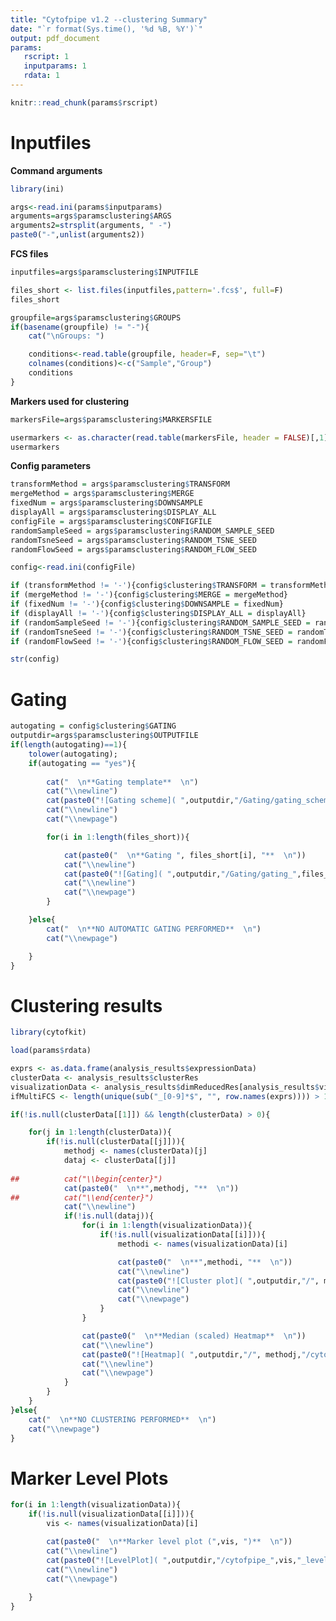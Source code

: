 ```yaml
---
title: "Cytofpipe v1.2 --clustering Summary" 
date: "`r format(Sys.time(), '%d %B, %Y')`" 
output: pdf_document 
params:
   rscript: 1
   inputparams: 1
   rdata: 1
---
```



```r
knitr::read_chunk(params$rscript)
```


# Inputfiles

**Command arguments**
```r

library(ini)

args<-read.ini(params$inputparams)
arguments=args$paramsclustering$ARGS
arguments2=strsplit(arguments, " -")
paste0("-",unlist(arguments2))
```

**FCS files**
```r

inputfiles=args$paramsclustering$INPUTFILE

files_short <- list.files(inputfiles,pattern='.fcs$', full=F)
files_short

groupfile=args$paramsclustering$GROUPS
if(basename(groupfile) != "-"){
	cat("\nGroups: ")

	conditions<-read.table(groupfile, header=F, sep="\t")
	colnames(conditions)<-c("Sample","Group")
	conditions
}	

```

**Markers used for clustering**
```r

markersFile=args$paramsclustering$MARKERSFILE

usermarkers <- as.character(read.table(markersFile, header = FALSE)[,1])
usermarkers
```

**Config parameters**
```r

transformMethod = args$paramsclustering$TRANSFORM
mergeMethod = args$paramsclustering$MERGE
fixedNum = args$paramsclustering$DOWNSAMPLE
displayAll = args$paramsclustering$DISPLAY_ALL
configFile = args$paramsclustering$CONFIGFILE
randomSampleSeed = args$paramsclustering$RANDOM_SAMPLE_SEED
randomTsneSeed = args$paramsclustering$RANDOM_TSNE_SEED
randomFlowSeed = args$paramsclustering$RANDOM_FLOW_SEED

config<-read.ini(configFile)

if (transformMethod != '-'){config$clustering$TRANSFORM = transformMethod}
if (mergeMethod != '-'){config$clustering$MERGE = mergeMethod}
if (fixedNum != '-'){config$clustering$DOWNSAMPLE = fixedNum}
if (displayAll != '-'){config$clustering$DISPLAY_ALL = displayAll}
if (randomSampleSeed != '-'){config$clustering$RANDOM_SAMPLE_SEED = randomSampleSeed}
if (randomTsneSeed != '-'){config$clustering$RANDOM_TSNE_SEED = randomTsneSeed}
if (randomFlowSeed != '-'){config$clustering$RANDOM_FLOW_SEED = randomFlowSeed}

str(config)
```

\newpage						

# Gating

```r

autogating = config$clustering$GATING
outputdir=args$paramsclustering$OUTPUTFILE
if(length(autogating)==1){
	tolower(autogating);
	if(autogating == "yes"){
		
		cat("  \n**Gating template**  \n")
		cat("\\newline")
		cat(paste0("![Gating scheme]( ",outputdir,"/Gating/gating_scheme.pdf)"))
		cat("\\newline")
		cat("\\newpage")

		for(i in 1:length(files_short)){

			cat(paste0("  \n**Gating ", files_short[i], "**  \n"))
			cat("\\newline")
			cat(paste0("![Gating]( ",outputdir,"/Gating/gating_",files_short[i],".pdf)"))
			cat("\\newline")
			cat("\\newpage")
		}

	}else{
		cat("  \n**NO AUTOMATIC GATING PERFORMED**  \n")
		cat("\\newpage")

	}
}
```


# Clustering results

```r

library(cytofkit)

load(params$rdata)

exprs <- as.data.frame(analysis_results$expressionData)
clusterData <- analysis_results$clusterRes
visualizationData <- analysis_results$dimReducedRes[analysis_results$visualizationMethods]
ifMultiFCS <- length(unique(sub("_[0-9]*$", "", row.names(exprs)))) > 1

if(!is.null(clusterData[[1]]) && length(clusterData) > 0){

	for(j in 1:length(clusterData)){
		if(!is.null(clusterData[[j]])){
			methodj <- names(clusterData)[j]
			dataj <- clusterData[[j]]
			
##			cat("\\begin{center}")
			cat(paste0("  \n**",methodj, "**  \n"))
##			cat("\\end{center}")
			cat("\\newline")
			if(!is.null(dataj)){
				for(i in 1:length(visualizationData)){
					if(!is.null(visualizationData[[i]])){
						methodi <- names(visualizationData)[i]

						cat(paste0("  \n**",methodi, "**  \n"))
						cat("\\newline")
						cat(paste0("![Cluster plot]( ",outputdir,"/", methodj,"/cytofpipe_",methodi,"_",methodj,"_cluster_scatter_plot.pdf)"))
						cat("\\newline")
						cat("\\newpage")
					}
				}

				cat(paste0("  \n**Median (scaled) Heatmap**  \n"))
				cat("\\newline")
				cat(paste0("![Heatmap]( ",outputdir,"/", methodj,"/cytofpipe_",methodj,"_cluster_median_heatmap_scaled.pdf)"))
				cat("\\newline")
				cat("\\newpage")                          
			}
		}
	}
}else{
	cat("  \n**NO CLUSTERING PERFORMED**  \n")
	cat("\\newpage")
}

```


# Marker Level Plots

```r

for(i in 1:length(visualizationData)){
	if(!is.null(visualizationData[[i]])){
		vis <- names(visualizationData)[i]

		cat(paste0("  \n**Marker level plot (",vis, ")**  \n"))
		cat("\\newline")
		cat(paste0("![LevelPlot]( ",outputdir,"/cytofpipe_",vis,"_level_plot.pdf)"))
		cat("\\newline")
		cat("\\newpage")
	
	}
}

```
